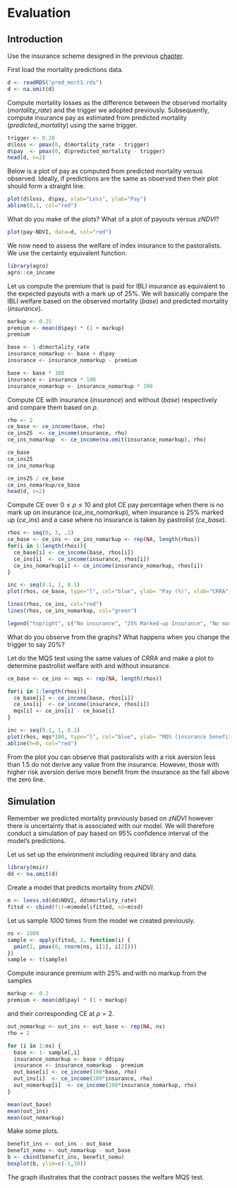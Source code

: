 # Evaluation

## Introduction

Use the insurance scheme designed in the previous [chapter](6-design.html). 

First load the mortality predictions data.

```r
d <- readRDS("pred_mort1.rds")
d <- na.omit(d)
```

Compute mortality losses as the difference between the observed mortality (*mortality_rate*) and the trigger we adopted previously. Subsequently, compute insurance pay as estimated from predicted mortality (*predicted_mortality*) using the same trigger.

```r
trigger <- 0.20
d$loss <- pmax(0, d$mortality_rate - trigger)
d$pay  <- pmax(0, d$predicted_mortality - trigger)
head(d, n=2)
```

Below is a plot of pay as computed from predicted mortality versus observed. Ideally, if predictions are the same as observed then their plot should form a straight line.

```r
plot(d$loss, d$pay, xlab="Loss", ylab="Pay")
abline(0,1, col="red")
```

What do you make of the plots? What of a plot of payouts versus *zNDVI*?

```r
plot(pay~NDVI, data=d, col="red")
```

We now need to assess the welfare of index insurance to the pastoralists. We use the certainty equivalent function.

```r
library(agro)
agro::ce_income
```

Let us compute the premium that is paid for IBLI insurance as equivalent to the expected payouts with a mark up of 25%. We will basically compare the IBLI welfare based on the observed mortality (*base*) and predicted mortality (*insurance*).

```r
markup <- 0.25
premium <- mean(d$pay) * (1 + markup)
premium

base <- 1-d$mortality_rate
insurance_nomarkup <- base + d$pay
insurance <- insurance_nomarkup - premium

base <- base * 100
insurance <- insurance * 100
insurance_nomarkup <- insurance_nomarkup * 100
```

Compute CE with insurance (*insurance*) and without (*base*) respectively and compare them based on $\rho$.

```r
rho <- 2
ce_base <- ce_income(base, rho)
ce_ins25  <- ce_income(insurance, rho)
ce_ins_nomarkup  <- ce_income(na.omit(insurance_nomarkup), rho)

ce_base 
ce_ins25
ce_ins_nomarkup

ce_ins25 / ce_base
ce_ins_nomarkup/ce_base
head(d, n=2)

```

Compute CE over $0 \leq \rho \leq 10$ and plot CE pay percentage when there is no mark up on insurance (*ce_ins_nomarkup*), when insurance is 25% marked up (*ce_ins*) and a case where no insurance is taken by pastrolist (*ce_base*).

```r
rhos <- seq(0, 3, .1)
ce_base <- ce_ins <- ce_ins_nomarkup <- rep(NA, length(rhos))
for(i in 1:length(rhos)){
  ce_base[i] <- ce_income(base, rhos[i])
  ce_ins[i]  <- ce_income(insurance, rhos[i])
  ce_ins_nomarkup[i] <- ce_income(insurance_nomarkup, rhos[i])
}

inc <- seq(0.1, 1, 0.1)
plot(rhos, ce_base, type="l", col="blue", ylab= "Pay (%)", xlab="CRRA", cex=2, ylim=c(70, 90))

lines(rhos, ce_ins, col="red")
lines(rhos, ce_ins_nomarkup, col="green")

legend("topright", c("No insurance", "25% Marked-up Insurance", "No mark up"), lty=1, col=c("blue", "red", "green"), title = "IBLI contract type", bty = "n")

```

What do you observe from the graphs? What happens when you change the trigger to say 20%?

Let do the MQS test using the same values of CRRA and make a plot to determine pastrolist welfare with and without insurance.

```r
ce_base <- ce_ins <- mqs <- rep(NA, length(rhos))

for(i in 1:length(rhos)){
  ce_base[i] <- ce_income(base, rhos[i])
  ce_ins[i]  <- ce_income(insurance, rhos[i])
  mqs[i] <- ce_ins[i] - ce_base[i]
}

inc <- seq(0.1, 1, 0.1)
plot(rhos, mqs*100, type="l", col="blue", ylab= "MQS (insurance benefit in %)", xlab="CRRA", cex=2)
abline(h=0, col="red")

```

From the plot you can observe that pastoralists with a risk aversion less than 1.5 do not derive any value from the insurance. However, those with higher risk aversion derive more benefit from the insurance as the fall above the zero line.

## Simulation

Remember we predicted mortality previously based on *zNDVI* however there is uncertainty that is associated with our model. We will therefore conduct a simulation of pay based on 95% confidence interval of the model's predictions.

Let us set up the environment including required library and data.

```r
library(msir)
dd <- na.omit(d)

```

Create a model that predicts mortality from *zNDVI*. 

```r
m <- loess.sd(dd$NDVI, dd$mortality_rate)
fitsd <- cbind(fit=m$model$fitted, sd=m$sd)

```

Let us sample *1000* times from the model we created previously.

```r
ns <- 1000
sample <- apply(fitsd, 1, function(i) {
  pmin(1, pmax(0, rnorm(ns, i[1], i[2])))
})
sample <- t(sample)
```

Compute insurance premium with 25% and with no markup from the samples

```r
markup <- 0.2
premium <- mean(dd$pay) * (1 + markup)
```

and their corresponding CE at $\rho=2$.

```r
out_nomarkup <- out_ins <- out_base <- rep(NA, ns)
rho = 2

for (i in 1:ns) {
  base <- 1- sample[,i]
  insurance_nomarkup <- base + dd$pay
  insurance <- insurance_nomarkup - premium
  out_base[i] <- ce_income(100*base, rho)
  out_ins[i]  <- ce_income(100*insurance, rho)
  out_nomarkup[i]  <- ce_income(100*insurance_nomarkup, rho)
}

mean(out_base)
mean(out_ins)
mean(out_nomarkup)

```

Make some plots.

```r
benefit_ins <- out_ins - out_base
benefit_nomu <- out_nomarkup - out_base
b <- cbind(benefit_ins, benefit_nomu)
boxplot(b, ylim=c(-1,10))
```

The graph illustrates that the contract passes the welfare MQS test. 

